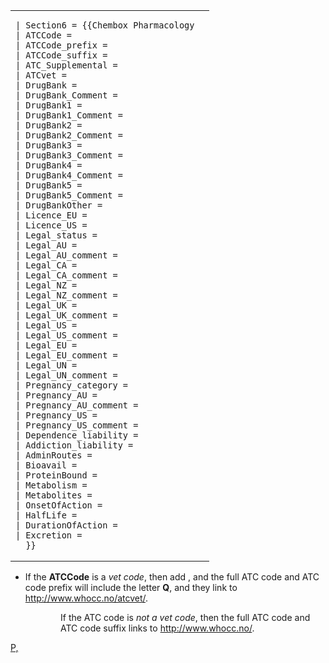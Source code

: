 {{right|<small>此参数列表:</small> {{view||edit|template=Chembox Pharmacology/doc/parameter list}}}}
<table><tr><td>
<pre>
| Section6 = {{Chembox Pharmacology
| ATCCode = 
| ATCCode_prefix = 
| ATCCode_suffix = 
| ATC_Supplemental = 
| ATCvet =
| DrugBank =
| DrugBank_Comment =
| DrugBank1 =
| DrugBank1_Comment =
| DrugBank2 =
| DrugBank2_Comment =
| DrugBank3 =
| DrugBank3_Comment =
| DrugBank4 =
| DrugBank4_Comment =
| DrugBank5 =
| DrugBank5_Comment =
| DrugBankOther =
| Licence_EU = 
| Licence_US = 
| Legal_status = 
| Legal_AU = 
| Legal_AU_comment = 
| Legal_CA = 
| Legal_CA_comment = 
| Legal_NZ = 
| Legal_NZ_comment = 
| Legal_UK = 
| Legal_UK_comment = 
| Legal_US = 
| Legal_US_comment = 
| Legal_EU = 
| Legal_EU_comment = 
| Legal_UN = 
| Legal_UN_comment = 
| Pregnancy_category = 
| Pregnancy_AU = 
| Pregnancy_AU_comment = 
| Pregnancy_US =
| Pregnancy_US_comment = 
| Dependence_liability = 
| Addiction_liability = 
| AdminRoutes = 
| Bioavail = 
| ProteinBound = 
| Metabolism = 
| Metabolites = 
| OnsetOfAction = 
| HalfLife = 
| DurationOfAction = 
| Excretion = 
  }}
</pre>
</td><td>
{{Pre2|scroll|2=
{{tl|Chembox Pharmacology}} - complete list
todo. Ordered as shown by template.
&nbsp;
[[Pharmacokinetics]]
}}
</td></td></table>
* If the '''ATCCode''' is a ''vet code'', then add {{para|ATCvet|yes}}, and the full ATC code and ATC code prefix will include the letter '''Q''', and they link to http://www.whocc.no/atcvet/.
::If the ATC code is ''not a vet code'', then the full ATC code and ATC code suffix links to http://www.whocc.no/.
<noinclude>

[[Category:Chembox documentation|P, {{PAGENAME}}]]
</noinclude>